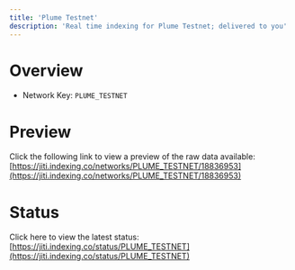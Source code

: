 ```yaml
---
title: 'Plume Testnet'
description: 'Real time indexing for Plume Testnet; delivered to you'
---
```


# Overview
- Network Key: `PLUME_TESTNET`

# Preview
Click the following link to view a preview of the raw data available: [https://jiti.indexing.co/networks/PLUME_TESTNET/18836953](https://jiti.indexing.co/networks/PLUME_TESTNET/18836953)

# Status
Click here to view the latest status: [https://jiti.indexing.co/status/PLUME_TESTNET](https://jiti.indexing.co/status/PLUME_TESTNET)
